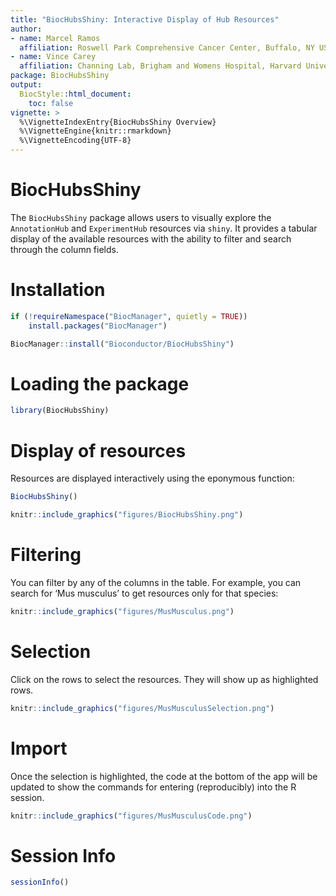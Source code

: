 ```yaml
---
title: "BiocHubsShiny: Interactive Display of Hub Resources"
author:
- name: Marcel Ramos
  affiliation: Roswell Park Comprehensive Cancer Center, Buffalo, NY USA
- name: Vince Carey
  affiliation: Channing Lab, Brigham and Womens Hospital, Harvard University, Boston, MA USA
package: BiocHubsShiny
output:
  BiocStyle::html_document:
    toc: false
vignette: >
  %\VignetteIndexEntry{BiocHubsShiny Overview}
  %\VignetteEngine{knitr::rmarkdown}
  %\VignetteEncoding{UTF-8}
---
```


# BiocHubsShiny

The `BiocHubsShiny` package allows users to visually explore the `AnnotationHub`
and `ExperimentHub` resources via `shiny`. It provides a tabular display of the
available resources with the ability to filter and search through the column
fields.

# Installation

```r
if (!requireNamespace("BiocManager", quietly = TRUE))
    install.packages("BiocManager")

BiocManager::install("Bioconductor/BiocHubsShiny")
```

# Loading the package

```r
library(BiocHubsShiny)
```

# Display of resources

Resources are displayed interactively using the eponymous function:

```r
BiocHubsShiny()
```

```r
knitr::include_graphics("figures/BiocHubsShiny.png")
```

# Filtering

You can filter by any of the columns in the table. For example, you can search
for 'Mus musculus' to get resources only for that species:

```r
knitr::include_graphics("figures/MusMusculus.png")
```

# Selection

Click on the rows to select the resources. They will show up as highlighted
rows.

```r
knitr::include_graphics("figures/MusMusculusSelection.png")
```

# Import

Once the selection is highlighted, the code at the bottom of the app
will be updated to show the commands for entering (reproducibly) into
the R session. 

```r
knitr::include_graphics("figures/MusMusculusCode.png")
```

# Session Info

```r
sessionInfo()
```

